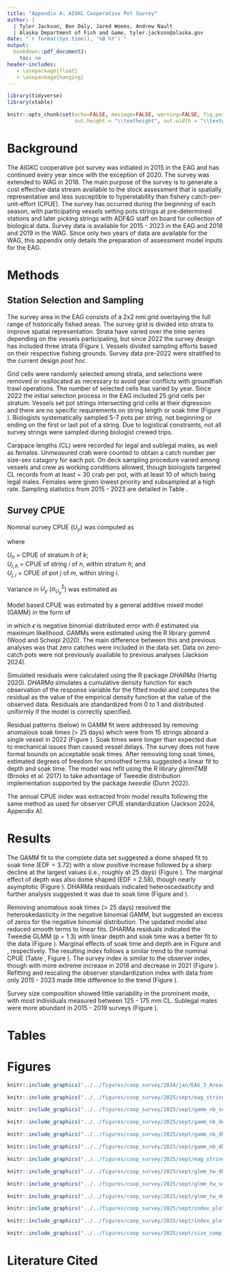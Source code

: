 ```yaml
---
title: "Appendix A: AIGKC Cooperative Pot Suvrey"
author: |
  | Tyler Jackson, Ben Daly, Jared Weems, Andrew Nault
  | Alaska Department of Fish and Game, tyler.jackson@alaska.gov
date: "`r format(Sys.time(), '%B %Y')`"
output:
  bookdown::pdf_document2:
    toc: no
header-includes:
   - \usepackage{float}
   - \usepackage{hanging}
---
```


```r
library(tidyverse)
library(xtable)

knitr::opts_chunk$set(echo=FALSE, message=FALSE, warning=FALSE, fig.pos='H',
                      out.height = "\\textheight", out.width = "\\textwidth")

```
# Background {-}

The AIGKC cooperative pot survey was initiated in 2015 in the EAG and has continued every year since with the exception of 2020. The survey was extended to WAG in 2018. The main purpose of the survey is to generate a cost effective data stream available to the stock assessment that is spatially representative and less susceptible to hyperstability than fishery catch-per-unit-effort (CPUE). The survey has occurred during the beginning of each season, with participating vessels setting pots strings at pre-determined stations and later picking strings with ADF\&G staff on board for collection of biological data. Survey data is available for 2015 - 2023 in the EAG and 2018 and 2019 in the WAG. Since only two years of data are available for the WAG, this appendix only details the preparation of assessment model inputs for the EAG. 

# Methods {-}

## Station Selection and Sampling {-}

The survey area in the EAG consists of a 2x2 nmi grid overlaying the full range of historically fished areas. The survey grid is divided into strata to improve spatial representation. Strata have varied over the time series depending on the vessels participating, but since 2022 the survey design has included three strata (Figure \ref{fig:areamap}). Vessels divided sampling efforts based on their respective fishing grounds. Survey data pre-2022 were stratified to the current design $post$ $hoc$.  

Grid cells were randomly selected among strata, and selections were removed or reallocated as necessary to avoid gear conflicts with groundfish trawl operations. The number of selected cells has varied by year. Since 2022 the initial selection process in the EAG included 25 grid cells per stratum. Vessels set pot strings intersecting grid cells at their digression and there are no specific requirements on string length or soak time (Figure \ref{fig:stringmap}). Biologists systematically sampled 5-7 pots per string, not beginning or ending on the first or last pot of a string. Due to logistical constraints, not all survey strings were sampled during biologist crewed trips.

Carapace lengths (CL) were recorded for legal and sublegal males, as well as females. Unmeasured crab were counted to obtain a catch number per size-sex catagory for each pot. On deck sampling procedure varied among vessels and crew as working conditions allowed, though biologists targeted CL records from at least \~ 30 crab per pot, with at least 10 of which being legal males. Females were given lowest priority and subsampled at a high rate. Sampling statistics from 2015 - 2023 are detailed in Table \ref{table:samplestats}.

## Survey CPUE {-}

Nominal survey CPUE ($U_{y}$) was computed as 

\begin{equation}
U_{y} = \frac{1}{k}\sum^{k}_{h = 1}{U_{h}}
\end{equation}

\begin{equation}
U_{h} = \frac{1}{n_h}\sum^{n}_{i = 1}{U_{i,h}}
\end{equation}

\begin{equation}
U_i,h = \frac{1}{m_{i}}\sum^{m}_{j = 1}{U_{j, i}}
\end{equation}

where 

$U_{h}$ = CPUE of stratum $h$ of $k$;  
$U_{i,h}$ = CPUE of string $i$ of $n$, within stratum $h$; and   
$U_{j,i}$ = CPUE of pot $j$ of $m$, within string $i$.  

Variance in $U_{y}$ ($\sigma^2_{U_y}$) was estimated as 

\begin{equation}
\sigma^2_{U_y} = \frac{1}{k^2}\sum^{k}_{h = 1}{\sigma^2_{U_{h}}}
\end{equation}

\begin{equation}
\sigma^2_{U_h} = \frac{1}{n^2}\sum^{n}_{i = 1}{\sigma^2_{U_{i}}}
\end{equation}

Model based CPUE was estimated by a general additive mixed model (GAMM) in the form of 

\begin{equation}
\text{ln}(U_{j}) = \text{Year}_{y} + s(\text{soak time}) + s(\text{depth}) + (1 | \text{Stratum}_{h} / \text{String}_{i,y}) + \epsilon
\end{equation}

in which $\epsilon$ is negative binomial distributed error with $\theta$ estimated via maximum likelihood. GAMMs were estimated using the R library $gamm4$ (Wood and Scheipl 2020). The main difference between this and previous analyses was that zero catches were included in the data set. Data on zero-catch pots were not previously available to previous analyses (Jackson 2024). 

Simulated residuals were calculated using the R package $DHARMa$ (Hartig 2020). $DHARMa$ simulates a cumulative density function for each observation of the response variable for the fitted model and computes the residual as the value of the empirical density function at the value of the observed data. Residuals are standardized from 0 to 1 and distributed uniformly if the model is correctly specified.  

Residual patterns (below) in GAMM fit were addressed by removing anomalous soak times (> 25 days) which were from 15 strings aboard a single vessel in 2022 (Figure \ref{fig:stringmaprm}). Soak times were longer than expected due to mechanical issues than caused vessel delays. The survey does not have formal bounds on acceptable soak times. After removing long soak times, estimated degrees of freedom for smoothed terms suggested a linear fit to depth and soak time. The model was refit using the R library $glmmTMB$ (Brooks et al. 2017) to take advantage of Tweedie distribution implementation supported by the package $tweedie$ (Dunn 2022).

The annual CPUE index was extracted from model results following the same method as used for observer CPUE standardization (Jackson 2024, Appendix A).

# Results {-}

The GAMM fit to the complete data set suggested a dome shaped fit to soak time (EDF = 3.72) with a slow positive increase followed by a sharp decline at the largest values (i.e., roughly at 25 days) (Figure \ref{fig:gammsoaktime}). The marginal effect of depth was also dome shaped (EDF = 2.58), though nearly asymptotic (Figure \ref{fig:gammdepth}). DHARMa residuals indicated heteroscedasticity and further analysis suggested it was due to soak time (Figure \ref{fig:gammdiag1} and \ref{fig:gammdiag2}). 

Removing anomalous soak times (> 25 days) resolved the heteroskedasticity in the negative binomial GAMM, but suggested an excess of zeros for the negative binomial distribution. The updated model also reduced smooth terms to linear fits. DHARMa residuals indicated the Tweedie GLMM (p = 1.3) with linear depth and soak time was a better fit to the data (Figure \ref{fig:glmmdiag}). Marginal effects of soak time and depth are in Figure \ref{fig:glmmsoaktime} and \ref{fig:glmmdepth}, respectively. The resulting index follows a similar trend to the nominal CPUE (Table \ref{table:index}, Figure \ref{fig:indextimeseries}). The survey index is similar to the observer index, though with more extreme increase in 2018 and decrease in 2021 (Figure \ref{fig:indextimeseries}). Refitting and rescaling the observer standardization index with data from only 2015 - 2023 made little difference to the trend (Figure \ref{fig:indextimeseries}). 

Survey size composition showed little variability in the prominent mode, with most individuals measured between 125 - 175 mm CL. Sublegal males were more abundant in 2015 - 2019 surveys (Figure \ref{fig:sizecomp}).

# Tables {-}

\begin{table}[H]
\centering
\caption{Number of strings and pots sampled, total number of male crab measured, and proportion of legal and sublegal crab measured (of total caught per catagory) per survey in the EAG.}

\label{table:samplestats}
\begin{tabular}{lcccccc}
&&&& \multicolumn{2}{c}{Proportion Measured}\\
Suvrey Year & Strings Sampled & Pots Sampled & Males Measured & Legal & Sublegal\\
\hline
```r
x <- read_csv("../../output/coop_survey/2025/sept/survey_sample_stats.csv") %>% mutate(year = as.character(year))

# print table
print(xtable(x, align="lcccccc", digits=c(0,0,0,0,0,2,2)),
			     only.contents=TRUE,
			     include.rownames=FALSE,
			     floating=FALSE,
			     include.colnames=FALSE,
			     hline.after=NULL,
			     format.args = list(big.mark = ","))

```
\hline
\end{tabular}
\end{table}



\begin{table}[H]
\centering
\caption{Nominal CPUE and scaled index in comparison to GLMM standardized index and associated CV.}

\label{table:surveyindex}
\begin{tabular}{lcccccc}
& \multicolumn{3}{c}{Nominal} & \multicolumn{2}{c}{GLMM} \\
Survey Year & CPUE & Index & CV & Index & CV\\
\hline
```r
read_csv("../../output/coop_survey/2025/sept/survey_index.csv") %>%
  transmute(year, cpue, nom_index = index, nom_cv = cv) %>%
  left_join(read_csv("../../output/coop_survey/2025/sept/glmm_survey_index.csv")) %>%
  transmute(year = as.character(year), cpue, nom_index, nom_cv, glmm_index = index, glmm_cv = se / glmm_index) -> x


# print table
print(xtable(x, align="lcccccc", digits=c(0, 0, 0, 3, 2,3,2)),
			     only.contents=TRUE,
			     include.rownames=FALSE,
			     floating=FALSE,
			     include.colnames=FALSE,
			     hline.after=NULL,
			     format.args = list(big.mark = ","))

```
\hline
\end{tabular}
\end{table}

# Figures {-}

```r
knitr::include_graphics("../../figures/coop_survey/2024/jan/EAG_3_Areas_TJ2.png")
```

```r
knitr::include_graphics("../../figures/coop_survey/2025/sept/eag_string_map.png")
```

```r
knitr::include_graphics("../../figures/coop_survey/2025/sept/gamm_nb_soaktime.png")
```

```r
knitr::include_graphics("../../figures/coop_survey/2025/sept/gamm_nb_depth.png")
```

```r
knitr::include_graphics("../../figures/coop_survey/2025/sept/gamm_nb_dharma.png")
```

```r
knitr::include_graphics("../../figures/coop_survey/2025/sept/gamm_nb_dharma_vars.png")
```

```r
knitr::include_graphics("../../figures/coop_survey/2025/sept/eag_string_map_removed_pots.png")
```

```r
knitr::include_graphics("../../figures/coop_survey/2025/sept/glmm_tw_dharma.png")
```

```r
knitr::include_graphics("../../figures/coop_survey/2025/sept/glmm_tw_soaktime.png")
```

```r
knitr::include_graphics("../../figures/coop_survey/2025/sept/glmm_tw_depth.png")
``` 



```r
knitr::include_graphics("../../figures/coop_survey/2025/sept/index_plot.png")
```

```r
knitr::include_graphics("../../figures/coop_survey/2025/sept/index_plot_w_obs.png")
```


```r
knitr::include_graphics("../../figures/coop_survey/2025/sept/size_comp_plot.png")
```

# Literature Cited {-}

\begin{hangparas}{.25in}{1}

Brooks ME, Kristensen K, van Benthem KJ, Magnusson A, Berg CW, Nielsen A, Skaug HJ, Maechler M, Bolker BM (2017). glmmTMB balances speed and flexibility among packages for zero-inflated generalized linear mixed modeling. The R Journal 9(2): 378 - 400.

Dunn, P. K. (2022).  Tweedie: Evaluation of Tweedie exponential family models. R package version 2.3.

Hartig, F. 2020. DHARMa: Residual Diagnostics for Hierarchical (multi-Level / Mixed) Regression Models. https://CRAN.R-project.org/package=DHARMa. 

Jackson, T. 2024. Aleutian Islands golden king crab stock assessment 2024. North Pacific Fishery Management Council, Anchorage, AK.

Wood S, Scheipl F (2020). gamm4: Generalized Additive Mixed Models using 'mgcv' and 'lme4'. R package version 0.2-6. https://CRAN.R-project.org/package=gamm4.

\end{hangparas}